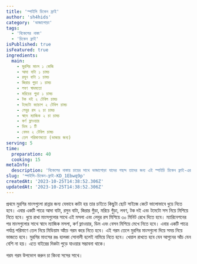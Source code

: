 ```yaml
---
title: 'স্পাইসি চিকেন ফ্রাই'
author: 'sh4hids'
category: 'ভাজাপোড়া'
tags:
  - 'বিকেলের নাস্তা'
  - 'চিকেন ফ্রাই'
isPublished: true
isFeatured: true
ingredients:
  main:
    - মুরগির মাংস ১ কেজি
    - আদা বাটা ১ চামচ
    - রসুন বাটা ১ চামচ
    - জিরার গুড়া ১ চামচ
    - লবণ স্বাদমতো
    - মরিচের গুড়া ১ চামচ
    - টক দই ২ টেবিল চামচ
    - টমেটো ক্যাচাপ ২ টেবিল চামচ
    - লেবুর রস ২ চা চামচ
    - স্বাদে ম্যাজিক ২ চা চামচ
    - কর্ণ ফ্লাওয়ার
    - ডিম ১ টি
    - বেসন ২ টেবিল চামচ
    - তেল পরিমাণমতো (ভাজার জন্য)
serving: 5
time:
  preparation: 40
  cooking: 15
metaInfo:
  description: 'বিকেলের নাস্তায় চায়ের সাথে ভাজাপোড়া যাদের পছন্দ তাদের জন্য এই স্পাইচি চিকেন ফ্রাই-এর রেসিপি।'
slug: 'স্পাইসি-চিকেন-ফ্রাই-KD_1Ebwq9p'
createdAt: '2023-10-25T14:38:52.306Z'
updatedAt: '2023-10-25T14:38:52.306Z'
---
```



<StepHeader stepNumber={1} />
প্রথমে মুরগির মাংসগুলো রান্নার জন্য যেভাবে কাটা হয় তার চাইতে কিছুটা ছোট সাইজে কেটে
ভালোভাবে ধুয়ে নিতে হবে।

<StepHeader stepNumber={2} />
এবার একটি পাত্রে আদা বাটা, রসুন বাটা, জিরার গুঁড়া, মরিচে গুঁড়া, লবণ, টক দই এবং টমেটো
সস নিয়ে মিশিয়ে নিতে হবে।

<StepHeader stepNumber={3} />
ধুয়ে রাখা মাংসগুলোর সাথে এই মসলা এবং লেবুর রস মিশিয়ে ৩০ মিনিট রেখে দিতে হবে।

<StepHeader stepNumber={4} />
ম্যারিনেশনের পর মাংসগুলোর সাথে স্বাদে ম্যাজিক মসলা, কর্ণ ফ্লাওয়ার, ডিম এবং বেসন মিশিয়ে
মেখে নিতে হবে।

<StepHeader stepNumber={5} />
এবার একটি পাত্রে পর্যাপ্ত পরিমাণে তেল নিয়ে মিডিয়াম আঁচে গরম করে নিতে হবে।

<StepHeader stepNumber={6} />
এই গরম তেলে মুরগির মাংসগুলো দিয়ে সময় নিয়ে ভাজতে হবে। মুরগির মাংসের রঙ হালকা সোনালী
হলেই নামিয়ে নিতে হবে। খেয়াল রাখতে হবে যেন আগুনের আঁচ যেন বেশি না হয়। এতে বাইরের দিকটা
পুড়ে যাওয়ার সম্ভাবনা থাকে।

<StepHeader isFinalStep={true} />

গরম গরম উপভোগ করুন চা কিংবা সসের সাথে।
